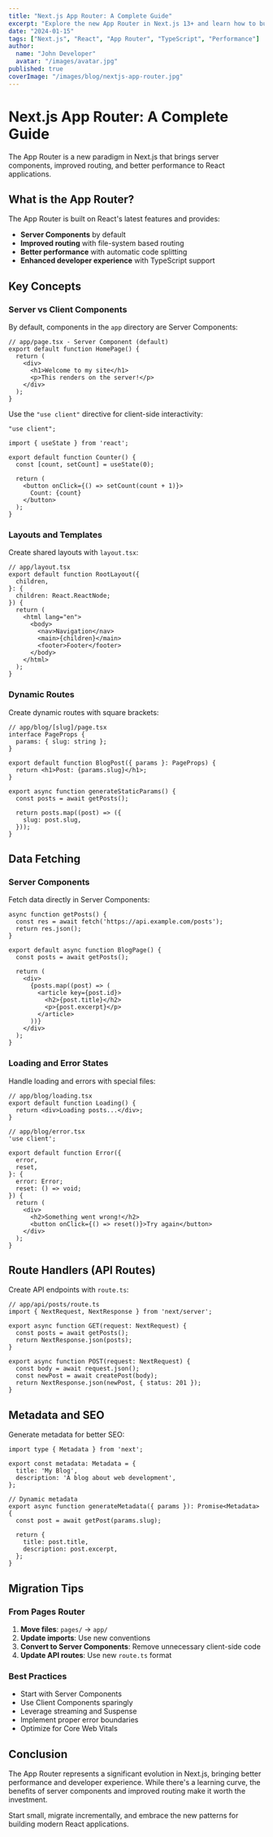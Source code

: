 ```yaml
---
title: "Next.js App Router: A Complete Guide"
excerpt: "Explore the new App Router in Next.js 13+ and learn how to build modern React applications with improved performance and developer experience"
date: "2024-01-15"
tags: ["Next.js", "React", "App Router", "TypeScript", "Performance"]
author:
  name: "John Developer"
  avatar: "/images/avatar.jpg"
published: true
coverImage: "/images/blog/nextjs-app-router.jpg"
---
```


# Next.js App Router: A Complete Guide

The App Router is a new paradigm in Next.js that brings server components, improved routing, and better performance to React applications.

## What is the App Router?

The App Router is built on React's latest features and provides:

- **Server Components** by default
- **Improved routing** with file-system based routing
- **Better performance** with automatic code splitting
- **Enhanced developer experience** with TypeScript support

## Key Concepts

### Server vs Client Components

By default, components in the `app` directory are Server Components:

```tsx
// app/page.tsx - Server Component (default)
export default function HomePage() {
  return (
    <div>
      <h1>Welcome to my site</h1>
      <p>This renders on the server!</p>
    </div>
  );
}
```

Use the `"use client"` directive for client-side interactivity:

```tsx
"use client";

import { useState } from 'react';

export default function Counter() {
  const [count, setCount] = useState(0);
  
  return (
    <button onClick={() => setCount(count + 1)}>
      Count: {count}
    </button>
  );
}
```

### Layouts and Templates

Create shared layouts with `layout.tsx`:

```tsx
// app/layout.tsx
export default function RootLayout({
  children,
}: {
  children: React.ReactNode;
}) {
  return (
    <html lang="en">
      <body>
        <nav>Navigation</nav>
        <main>{children}</main>
        <footer>Footer</footer>
      </body>
    </html>
  );
}
```

### Dynamic Routes

Create dynamic routes with square brackets:

```tsx
// app/blog/[slug]/page.tsx
interface PageProps {
  params: { slug: string };
}

export default function BlogPost({ params }: PageProps) {
  return <h1>Post: {params.slug}</h1>;
}

export async function generateStaticParams() {
  const posts = await getPosts();
  
  return posts.map((post) => ({
    slug: post.slug,
  }));
}
```

## Data Fetching

### Server Components

Fetch data directly in Server Components:

```tsx
async function getPosts() {
  const res = await fetch('https://api.example.com/posts');
  return res.json();
}

export default async function BlogPage() {
  const posts = await getPosts();
  
  return (
    <div>
      {posts.map((post) => (
        <article key={post.id}>
          <h2>{post.title}</h2>
          <p>{post.excerpt}</p>
        </article>
      ))}
    </div>
  );
}
```

### Loading and Error States

Handle loading and errors with special files:

```tsx
// app/blog/loading.tsx
export default function Loading() {
  return <div>Loading posts...</div>;
}

// app/blog/error.tsx
'use client';

export default function Error({
  error,
  reset,
}: {
  error: Error;
  reset: () => void;
}) {
  return (
    <div>
      <h2>Something went wrong!</h2>
      <button onClick={() => reset()}>Try again</button>
    </div>
  );
}
```

## Route Handlers (API Routes)

Create API endpoints with `route.ts`:

```tsx
// app/api/posts/route.ts
import { NextRequest, NextResponse } from 'next/server';

export async function GET(request: NextRequest) {
  const posts = await getPosts();
  return NextResponse.json(posts);
}

export async function POST(request: NextRequest) {
  const body = await request.json();
  const newPost = await createPost(body);
  return NextResponse.json(newPost, { status: 201 });
}
```

## Metadata and SEO

Generate metadata for better SEO:

```tsx
import type { Metadata } from 'next';

export const metadata: Metadata = {
  title: 'My Blog',
  description: 'A blog about web development',
};

// Dynamic metadata
export async function generateMetadata({ params }): Promise<Metadata> {
  const post = await getPost(params.slug);
  
  return {
    title: post.title,
    description: post.excerpt,
  };
}
```

## Migration Tips

### From Pages Router

1. **Move files**: `pages/` → `app/`
2. **Update imports**: Use new conventions
3. **Convert to Server Components**: Remove unnecessary client-side code
4. **Update API routes**: Use new `route.ts` format

### Best Practices

- Start with Server Components
- Use Client Components sparingly
- Leverage streaming and Suspense
- Implement proper error boundaries
- Optimize for Core Web Vitals

## Conclusion

The App Router represents a significant evolution in Next.js, bringing better performance and developer experience. While there's a learning curve, the benefits of server components and improved routing make it worth the investment.

Start small, migrate incrementally, and embrace the new patterns for building modern React applications.